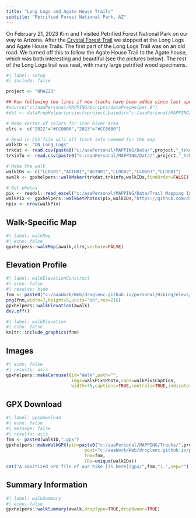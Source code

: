 ```yaml
---
title: "Long Logs and Agate House Trails"
subtitle: "Petrified Forest National Park, AZ"
---
```


On February 21, 2023 Kim and I visited Petrified Forest National Park on our way to Arizona. After the [Crystal Forest Trail](ON Crystal_Forest.html) we stopped at the Long Logs and Agate House Trails. The first part of the Long Logs Trail was on an old road. We turned off this to follow the Agate House Trail to the Agate house, which was both interesting and beautiful (see the pictures below). The rest of the Long Logs trail was neat, with many large petrified wood specimens.

```r
#| label: setup
#| include: false

project <- "NMAZ23"

## Run following two lines if new tracks have been added since last update
#source("c:/aaaPersonal/MAPPING/Scripts/dataPrepHelper.R")
#dat <- dataPrepHelper(project=project,basedir="c:/aaaPersonal/MAPPING/")

# Make vector of colors for Iron River Area
clrs <- c("2022"="#CC0000","2023"="#CC6600")

# Read in CSV file will all track info needed for the map
walkID <- "ON_Long_Logs"
trkdat <- read.csv(paste0("c:/aaaPersonal/MAPPING/Data/",project,"_trkdat.csv"))
trkinfo <- read.csv(paste0("c:/aaaPersonal/MAPPING/Data/",project,"_trkinfo.csv"))

# Make the walk
walkIDs <- c("LLOG01","AGTH01","AGTH01","LLOG02","LLOG03","LLOG01")
awalk <- gpxhelpers::walkMaker(trkdat,trkinfo,walkIDs,findOrder=FALSE)

# Get photos
pix <- readxl::read_excel("c:/aaaPersonal/MAPPING/Data/Trail Mapping Info.xlsx",sheet="Photos")
walkPix <- gpxhelpers::walkGetPhotos(pix,walkIDs,"https://github.com/droglenc/MAPPING/raw/main/Images")
npix <- nrow(walkPix)
```

## Walk-Specific Map

```r
#| label: walkMap
#| echo: false
gpxhelpers::walkMap(awalk,clrs,verbose=FALSE)
```

## Elevation Profile
```r
#| label: walkElevationConstruct
#| echo: false
#| results: hide
fnm <- paste0("c:/aaaWork/Web/droglenc.github.io/personal/Hiking/elevs/",walkID,".png") 
png(fnm,width=7,height=5,units="in",res=216)
gpxhelpers::walkElevation(awalk)
dev.off()
```
```r
#| label: walkElevation
#| echo: false
knitr::include_graphics(fnm)
```

## Images
```r
#| echo: false
#| results: asis
gpxhelpers::makeCarousel(id="Walk",path="",
                         imgs=walkPix$Photo,caps=walkPix$Caption,
                         width=75,captions=TRUE,controls=TRUE,indicators=FALSE)
```

## GPX Download
```r
#| label: gpxdownload
#| echo: false
#| message: false
#| results: asis
fnm <- paste0(walkID,".gpx")
gpxhelpers::makeWalkGPX(pin=paste0("c:/aaaPersonal/MAPPING/Tracks/",project),
                              pout="c:/aaaWork/Web/droglenc.github.io/personal/Hiking/gpx",
                              fnm=fnm,
                              IDs=unique(walkIDs))
cat("A sanitized GPX file of our hike [is here](gpx/",fnm,").",sep="")
```

## Summary Information
```r
#| label: walkSummary
#| echo: false
gpxhelpers::walkSummary(awalk,dropType=TRUE,dropOwner=TRUE)
```
